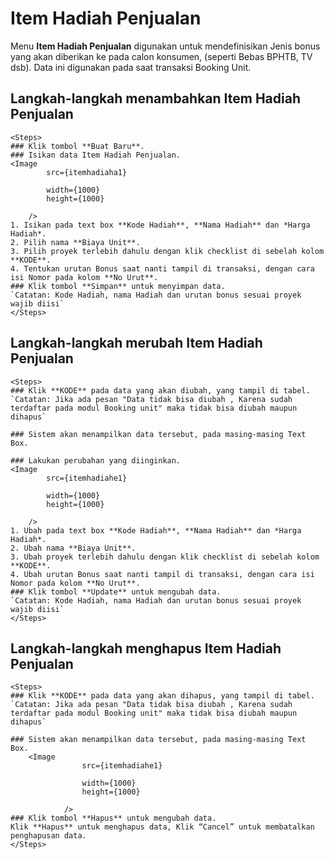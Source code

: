 


# Item Hadiah Penjualan

Menu **Item Hadiah Penjualan** digunakan untuk mendefinisikan Jenis bonus yang
akan diberikan ke pada calon konsumen, (seperti Bebas BPHTB, TV dsb). Data ini
digunakan pada saat transaksi Booking Unit.

## Langkah-langkah menambahkan Item Hadiah Penjualan

    <Steps>
    ### Klik tombol **Buat Baru**.
    ### Isikan data Item Hadiah Penjualan.
    <Image
            src={itemhadiaha1}
            
            width={1000}
            height={1000}
                
        />
    1. Isikan pada text box **Kode Hadiah**, **Nama Hadiah** dan *Harga Hadiah*.
    2. Pilih nama **Biaya Unit**.
    3. Pilih proyek terlebih dahulu dengan klik checklist di sebelah kolom **KODE**.
    4. Tentukan urutan Bonus saat nanti tampil di transaksi, dengan cara isi Nomor pada kolom **No Urut**.
    ### Klik tombol **Simpan** untuk menyimpan data.
    `Catatan: Kode Hadiah, nama Hadiah dan urutan bonus sesuai proyek wajib diisi`
    </Steps>

## Langkah-langkah merubah Item Hadiah Penjualan

    <Steps>
    ### Klik **KODE** pada data yang akan diubah, yang tampil di tabel.
    `Catatan: Jika ada pesan "Data tidak bisa diubah , Karena sudah terdaftar pada modul Booking unit" maka tidak bisa diubah maupun dihapus`

    ### Sistem akan menampilkan data tersebut, pada masing-masing Text Box.

    ### Lakukan perubahan yang diinginkan.
    <Image
            src={itemhadiahe1}
            
            width={1000}
            height={1000}
                
        />
    1. Ubah pada text box **Kode Hadiah**, **Nama Hadiah** dan *Harga Hadiah*.
    2. Ubah nama **Biaya Unit**.
    3. Ubah proyek terlebih dahulu dengan klik checklist di sebelah kolom **KODE**.
    4. Ubah urutan Bonus saat nanti tampil di transaksi, dengan cara isi Nomor pada kolom **No Urut**.
    ### Klik tombol **Update** untuk mengubah data.
    `Catatan: Kode Hadiah, nama Hadiah dan urutan bonus sesuai proyek wajib diisi`
    </Steps>

## Langkah-langkah menghapus Item Hadiah Penjualan

    <Steps>
    ### Klik **KODE** pada data yang akan dihapus, yang tampil di tabel.
    `Catatan: Jika ada pesan "Data tidak bisa diubah , Karena sudah terdaftar pada modul Booking unit" maka tidak bisa diubah maupun dihapus`

    ### Sistem akan menampilkan data tersebut, pada masing-masing Text Box.
        <Image
                    src={itemhadiahe1}
                    
                    width={1000}
                    height={1000}
                        
                />
    ### Klik tombol **Hapus** untuk mengubah data.
    Klik **Hapus** untuk menghapus data, Klik “Cancel” untuk membatalkan
    penghapusan data.
    </Steps>
